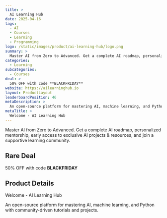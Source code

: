 ```yaml
---
title: >
  AI Learning Hub
date: 2025-04-16
tags:
  - AI
  - Courses
  - Learning
  - Programming
logo: /static/images/product/ai-learning-hub/logo.png
summary: >
  Master AI from Zero to Advanced. Get a complete AI roadmap, personalized mentorship, early access to exclusive AI projects & resources, and join a supportive learning community.
categories:
  - Learning
subcategories:
  - Courses
deal: >
  50% OFF with code **BLACKFRIDAY**
website: https://ailearninghub.io
layout: ProductLayout
leaderboardPosition: 46
metaDescription: >
  An open-source platform for mastering AI, machine learning, and Python with community-driven tutorials and projects.
metaTitle: >
  Welcome - AI Learning Hub
---
```

Master AI from Zero to Advanced. Get a complete AI roadmap, personalized mentorship, early access to exclusive AI projects & resources, and join a supportive learning community.

## Rare Deal

50% OFF with code **BLACKFRIDAY**

## Product Details

Welcome - AI Learning Hub

An open-source platform for mastering AI, machine learning, and Python with community-driven tutorials and projects.

